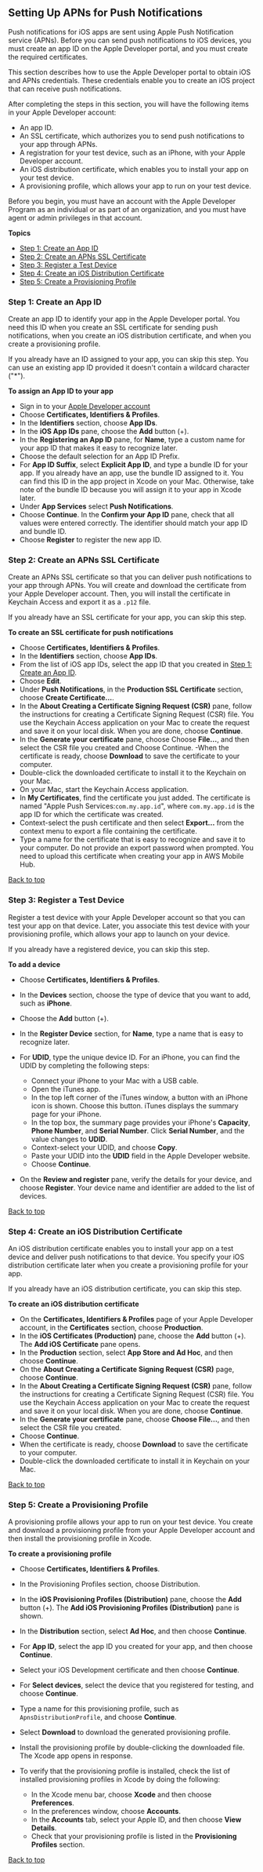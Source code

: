 ## Setting Up APNs for Push Notifications

Push notifications for iOS apps are sent using Apple Push Notification service (APNs). Before you can send push notifications to iOS devices, you must create an app ID on the Apple Developer portal, and you must create the required certificates.

This section describes how to use the Apple Developer portal to obtain iOS and APNs credentials. These credentials enable you to create an iOS project that can receive push notifications.

After completing the steps in this section, you will have the following items in your Apple Developer account:

* An app ID.
* An SSL certificate, which authorizes you to send push notifications to your app through APNs.
* A registration for your test device, such as an iPhone, with your Apple Developer account.
* An iOS distribution certificate, which enables you to install your app on your test device.
* A provisioning profile, which allows your app to run on your test device.

Before you begin, you must have an account with the Apple Developer Program as an individual or as part of an organization, and you must have agent or admin privileges in that account.

**Topics**

* [Step 1: Create an App ID](#step-1-create-an-app-id)
* [Step 2: Create an APNs SSL Certificate](#step-2-create-an-apns-ssl-certificate)
* [Step 3: Register a Test Device](#step-3-register-a-test-device)
* [Step 4: Create an iOS Distribution Certificate](#step-4-create-an-ios-distribution-certificate)
* [Step 5: Create a Provisioning Profile](#step-5-create-a-provisioning-profile)

### Step 1: Create an App ID

Create an app ID to identify your app in the Apple Developer portal. You need this ID when you create an SSL certificate for sending push notifications, when you create an iOS distribution certificate, and when you create a provisioning profile.

If you already have an ID assigned to your app, you can skip this step. You can use an existing app ID provided it doesn't contain a wildcard character ("*").

**To assign an App ID to your app**

- Sign in to your [Apple Developer account](https://developer.apple.com/membercenter/index.action.)
- Choose **Certificates, Identifiers & Profiles**.
- In the **Identifiers** section, choose **App IDs**.
- In the **iOS App IDs** pane, choose the **Add** button (+).
- In the **Registering an App ID** pane, for **Name**, type a custom name for your app ID that makes it easy to recognize later.
- Choose the default selection for an App ID Prefix.
- For **App ID Suffix**, select **Explicit App ID**, and type a bundle ID for your app. If you already have an app, use the bundle ID assigned to it. You can find this ID in the app project in Xcode on your Mac. Otherwise, take note of the bundle ID because you will assign it to your app in Xcode later.
- Under **App Services** select **Push Notifications**.
- Choose **Continue**. In the **Confirm your App ID** pane, check that all values were entered correctly. The identifier should match your app ID and bundle ID.
- Choose **Register** to register the new app ID.

### Step 2: Create an APNs SSL Certificate

Create an APNs SSL certificate so that you can deliver push notifications to your app through APNs. You will create and download the certificate from your Apple Developer account. Then, you will install the certificate in Keychain Access and export it as a `.p12` file.

If you already have an SSL certificate for your app, you can skip this step.

**To create an SSL certificate for push notifications**

- Choose **Certificates, Identifiers & Profiles**.
- In the **Identifiers** section, choose **App IDs**.
- From the list of iOS app IDs, select the app ID that you created in [Step 1: Create an App ID](#step-1-create-an-app-id).
- Choose **Edit**.
- Under **Push Notifications**, in the **Production SSL Certificate** section, choose **Create Certificate...**.
- In the **About Creating a Certificate Signing Request (CSR)** pane, follow the instructions for creating a Certificate Signing Request (CSR) file. You use the Keychain Access application on your Mac to create the request and save it on your local disk. When you are done, choose **Continue**.
- In the **Generate your certificate** pane, choose Choose **File...**, and then select the CSR file you created and Choose Continue.
-When the certificate is ready, choose **Download** to save the certificate to your computer.
- Double-click the downloaded certificate to install it to the Keychain on your Mac.
- On your Mac, start the Keychain Access application.
- In **My Certificates**, find the certificate you just added. The certificate is named "Apple Push Services:`com.my.app.id`", where `com.my.app.id` is the app ID for which the certificate was created.
- Context-select the push certificate and then select **Export...** from the context menu to export a file containing the certificate.
- Type a name for the certificate that is easy to recognize and save it to your computer. Do not provide an export password when prompted. You need to upload this certificate when creating your app in AWS Mobile Hub.

[Back to top](#setting-up-ios-push-notifications)

### Step 3: Register a Test Device

Register a test device with your Apple Developer account so that you can test your app on that device. Later, you associate this test device with your provisioning profile, which allows your app to launch on your device.

If you already have a registered device, you can skip this step.

**To add a device**

- Choose **Certificates, Identifiers & Profiles**.
- In the **Devices** section, choose the type of device that you want to add, such as **iPhone**.
- Choose the **Add** button (+).
- In the **Register Device** section, for **Name**, type a name that is easy to recognize later.
- For **UDID**, type the unique device ID. For an iPhone, you can find the UDID by completing the following steps:

    - Connect your iPhone to your Mac with a USB cable.
    - Open the iTunes app.
    - In the top left corner of the iTunes window, a button with an iPhone icon is shown. Choose this button. iTunes displays the summary page for your iPhone.
    - In the top box, the summary page provides your iPhone's **Capacity**, **Phone Number**, and **Serial Number**. Click **Serial Number**, and the value changes to **UDID**.
    - Context-select your UDID, and choose **Copy**.
    - Paste your UDID into the **UDID** field in the Apple Developer website.
    - Choose **Continue**.

- On the **Review and register** pane, verify the details for your device, and choose **Register**. Your device name and identifier are added to the list of devices.

[Back to top](#setting-up-ios-push-notifications)

### Step 4: Create an iOS Distribution Certificate

An iOS distribution certificate enables you to install your app on a test device and deliver push notifications to that device. You specify your iOS distribution certificate later when you create a provisioning profile for your app.

If you already have an iOS distribution certificate, you can skip this step.

**To create an iOS distribution certificate**

- On the **Certificates, Identifiers & Profiles** page of your Apple Developer account, in the **Certificates** section, choose **Production**.
- In the **iOS Certificates (Production)** pane, choose the **Add** button (+). The **Add iOS Certificate** pane opens.
- In the **Production** section, select **App Store and Ad Hoc**, and then choose **Continue**.
- On the **About Creating a Certificate Signing Request (CSR)** page, choose **Continue**.
- In the **About Creating a Certificate Signing Request (CSR)** pane, follow the instructions for creating a Certificate Signing Request (CSR) file. You use the Keychain Access application on your Mac to create the request and save it on your local disk. When you are done, choose **Continue**.
- In the **Generate your certificate** pane, choose **Choose File...**, and then select the CSR file you created.
- Choose **Continue**.
- When the certificate is ready, choose **Download** to save the certificate to your computer.
- Double-click the downloaded certificate to install it in Keychain on your Mac.

[Back to top](#setting-up-ios-push-notifications)

### Step 5: Create a Provisioning Profile

A provisioning profile allows your app to run on your test device. You create and download a provisioning profile from your Apple Developer account and then install the provisioning profile in Xcode.

**To create a provisioning profile**

- Choose **Certificates, Identifiers & Profiles**.
- In the Provisioning Profiles section, choose Distribution.
- In the **iOS Provisioning Profiles (Distribution)** pane, choose the **Add** button (+). The **Add iOS Provisioning Profiles (Distribution)** pane is shown.
- In the **Distribution** section, select **Ad Hoc**, and then choose **Continue**.
- For **App ID**, select the app ID you created for your app, and then choose **Continue**.
- Select your iOS Development certificate and then choose **Continue**.
- For **Select devices**, select the device that you registered for testing, and choose **Continue**.
- Type a name for this provisioning profile, such as `ApnsDistributionProfile`, and choose **Continue**.
- Select **Download** to download the generated provisioning profile.
- Install the provisioning profile by double-clicking the downloaded file. The Xcode app opens in response.
- To verify that the provisioning profile is installed, check the list of installed provisioning profiles in Xcode by doing the following:

    - In the Xcode menu bar, choose **Xcode** and then choose **Preferences**.
    - In the preferences window, choose **Accounts**.
    - In the **Accounts** tab, select your Apple ID, and then choose **View Details**.
    - Check that your provisioning profile is listed in the **Provisioning Profiles** section.

[Back to top](#setting-up-ios-push-notifications)
